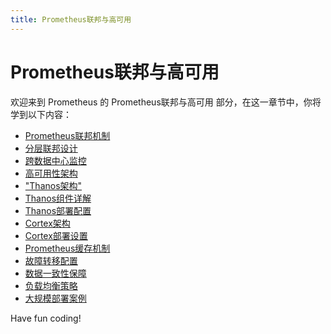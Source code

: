 ```yaml
---
title: Prometheus联邦与高可用
---
```


# Prometheus联邦与高可用

欢迎来到 Prometheus 的 Prometheus联邦与高可用 部分，在这一章节中，你将学到以下内容：

- [Prometheus联邦机制](./0-prometheus-federal-mechanism.mdx)
- [分层联邦设计](./1-hierarchical-federal-design.mdx)
- [跨数据中心监控](./2-cross-data-center-monitoring.mdx)
- [高可用性架构](./3-high-availability-architecture.mdx)
- ["Thanos架构"](./4-thanos-architecture.mdx)
- [Thanos组件详解](./5-thanos-component-explained-in-detail.mdx)
- [Thanos部署配置](./6-thanos-deployment-configuration.mdx)
- [Cortex架构](./7-cortex-architecture.mdx)
- [Cortex部署设置](./8-cortex-deployment-settings.mdx)
- [Prometheus缓存机制](./9-prometheus-cache-mechanism.mdx)
- [故障转移配置](./10-failover-configuration.mdx)
- [数据一致性保障](./11-data-consistency-guarantee.mdx)
- [负载均衡策略](./12-lb_policy.mdx)
- [大规模部署案例](./13-scale-deployment-scenarios.mdx)

Have fun coding!